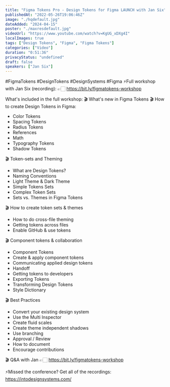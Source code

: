```yaml
---
title: "Figma Tokens Pro - Design Tokens for Figma LAUNCH with Jan Six"
publishedAt: "2022-05-26T19:06:46Z"
image: "./hqdefault.jpg"
dateAdded: "2024-04-15"
poster: "./maxresdefault.jpg"
videoUrl: "https://www.youtube.com/watch?v=KgUG_xDXg4I"
localImages: true
tags: ["Design Tokens", "Figma", "Figma Tokens"]
categories: ["Video"]
duration: "0:51:36"
privacyStatus: "undefined"
draft: false
speakers: ["Jan Six"]
---
```

#FigmaTokens #DesignTokens #DesignSystems #Figma
⚡️Full workshop with Jan Six (recording):
👉🏻 https://bit.ly/figmatokens-workshop

What's included in the full workshop:
🎬 What's new in Figma Tokens
🎬 How to create Design Tokens in Figma:
- Color Tokens
- Spacing Tokens
- Radius Tokens 
- References
- Math
- Typography Tokens 
- Shadow Tokens

🎬 Token-sets and Theming
- What are Design Tokens?
- Naming Conventions
- Light Theme & Dark Theme
- Simple Tokens Sets
- Complex Token Sets
- Sets vs. Themes in Figma Tokens

🎬 How to create token sets & themes
- How to do cross-file theming 
- Getting tokens across files 
- Enable GitHub & use tokens 

🎬 Component tokens & collaboration
- Component Tokens
- Create & apply component tokens 
- Communicating applied design tokens
- Handoff
- Getting tokens to developers
- Exporting Tokens 
- Transforming Design Tokens
- Style Dictionary



🎬 Best Practices
- Convert your existing design system
- Use the Multi Inspector
- Create fluid scales
- Create theme independent shadows
- Use branching
- Approval / Review
- How to document
- Encourage contributions 

🎬 Q&A with Jan 
👉🏻 https://bit.ly/figmatokens-workshop


⚡️Missed the conference? Get all of the recordings:
https://intodesignsystems.com/
